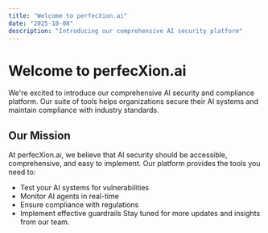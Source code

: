 ```yaml
---
title: "Welcome to perfecXion.ai"
date: "2025-10-08"
description: "Introducing our comprehensive AI security platform"
---
```

# Welcome to perfecXion.ai
We're excited to introduce our comprehensive AI security and compliance platform. Our suite of tools helps organizations secure their AI systems and maintain compliance with industry standards.
## Our Mission
At perfecXion.ai, we believe that AI security should be accessible, comprehensive, and easy to implement. Our platform provides the tools you need to:
- Test your AI systems for vulnerabilities
- Monitor AI agents in real-time
- Ensure compliance with regulations
- Implement effective guardrails
Stay tuned for more updates and insights from our team.
